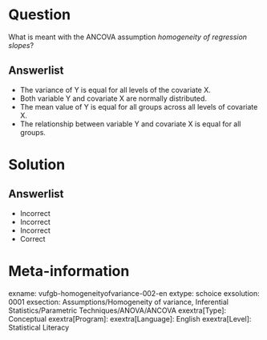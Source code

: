 Question
========

What is meant with the ANCOVA assumption *homogeneity of regression slopes*?
  
Answerlist
----------
* The variance of Y is equal for all levels of the covariate X. 
* Both variable Y and covariate X are normally distributed. 
* The mean value of Y is equal for all groups across all levels of covariate X.
* The relationship between variable Y and covariate X is equal for all groups. 

Solution
========

Answerlist
----------
* Incorrect
* Incorrect
* Incorrect
* Correct

Meta-information
================
exname: vufgb-homogeneityofvariance-002-en
extype: schoice
exsolution: 0001
exsection: Assumptions/Homogeneity of variance, Inferential Statistics/Parametric Techniques/ANOVA/ANCOVA
exextra[Type]: Conceptual
exextra[Program]: 
exextra[Language]: English
exextra[Level]: Statistical Literacy